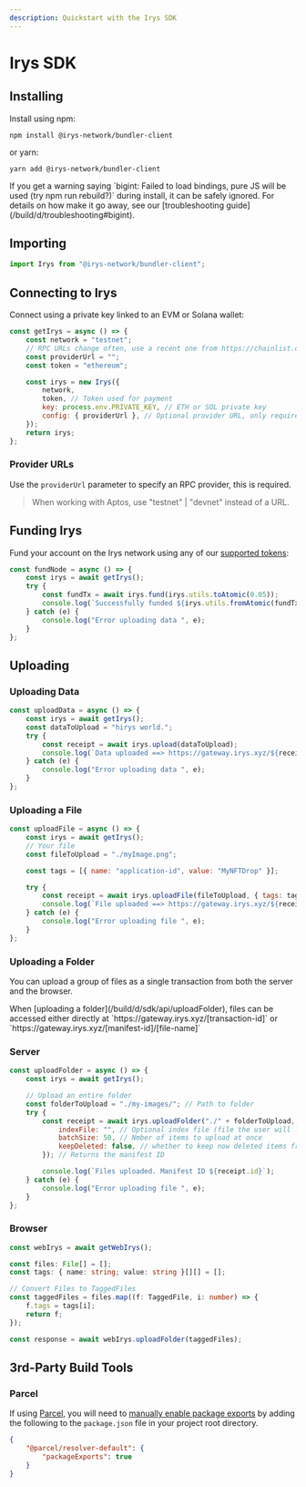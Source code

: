 ```yaml
---
description: Quickstart with the Irys SDK
---
```



# Irys SDK

## Installing

Install using npm:

```console
npm install @irys-network/bundler-client
```

or yarn:

```console
yarn add @irys-network/bundler-client
```

<Callout type="info" emoji="ℹ️">
	If you get a warning saying `bigint: Failed to load bindings, pure JS will be used (try npm run rebuild?)` during
	install, it can be safely ignored. For details on how make it go away, see our [troubleshooting
	guide](/build/d/troubleshooting#bigint).
</Callout>

## Importing

```js
import Irys from "@irys-network/bundler-client";
```

## Connecting to Irys

Connect using a private key linked to an EVM or Solana wallet:

```js
const getIrys = async () => {
	const network = "testnet";
	// RPC URLs change often, use a recent one from https://chainlist.org/
	const providerUrl = "";
	const token = "ethereum";

	const irys = new Irys({
		network, 
		token, // Token used for payment
		key: process.env.PRIVATE_KEY, // ETH or SOL private key
		config: { providerUrl }, // Optional provider URL, only required when using Devnet
	});
	return irys;
};
```

### Provider URLs

Use the `providerUrl` parameter to specify an RPC provider, this is required.

> When working with Aptos, use "testnet" | "devnet" instead of a URL.

## Funding Irys

Fund your account on the Irys network using any of our [supported tokens](/build/d/features/supported-tokens):

```js
const fundNode = async () => {
	const irys = await getIrys();
	try {
		const fundTx = await irys.fund(irys.utils.toAtomic(0.05));
		console.log(`Successfully funded ${irys.utils.fromAtomic(fundTx.quantity)} ${irys.token}`);
	} catch (e) {
		console.log("Error uploading data ", e);
	}
};
```

## Uploading

### Uploading Data

```js
const uploadData = async () => {
	const irys = await getIrys();
	const dataToUpload = "hirys world.";
	try {
		const receipt = await irys.upload(dataToUpload);
		console.log(`Data uploaded ==> https://gateway.irys.xyz/${receipt.id}`);
	} catch (e) {
		console.log("Error uploading data ", e);
	}
};
```

### Uploading a File

```js
const uploadFile = async () => {
	const irys = await getIrys();
	// Your file
	const fileToUpload = "./myImage.png";

	const tags = [{ name: "application-id", value: "MyNFTDrop" }];

	try {
		const receipt = await irys.uploadFile(fileToUpload, { tags: tags });
		console.log(`File uploaded ==> https://gateway.irys.xyz/${receipt.id}`);
	} catch (e) {
		console.log("Error uploading file ", e);
	}
};
```

### Uploading a Folder

You can upload a group of files as a single transaction from both the server and the browser.

<Callout type="info" emoji="ℹ️">
	When [uploading a folder](/build/d/sdk/api/uploadFolder), files can be accessed either directly at
	`https://gateway.irys.xyz/[transaction-id]` or `https://gateway.irys.xyz/[manifest-id]/[file-name]`
</Callout>

### Server

```js
const uploadFolder = async () => {
	const irys = await getIrys();

	// Upload an entire folder
	const folderToUpload = "./my-images/"; // Path to folder
	try {
		const receipt = await irys.uploadFolder("./" + folderToUpload, {
			indexFile: "", // Optional index file (file the user will load when accessing the manifest)
			batchSize: 50, // Nmber of items to upload at once
			keepDeleted: false, // whether to keep now deleted items from previous uploads
		}); // Returns the manifest ID

		console.log(`Files uploaded. Manifest ID ${receipt.id}`);
	} catch (e) {
		console.log("Error uploading file ", e);
	}
};
```

### Browser

```ts
const webIrys = await getWebIrys();

const files: File[] = [];
const tags: { name: string; value: string }[][] = [];

// Convert Files to TaggedFiles
const taggedFiles = files.map((f: TaggedFile, i: number) => {
	f.tags = tags[i];
	return f;
});

const response = await webIrys.uploadFolder(taggedFiles);
```

## 3rd-Party Build Tools

### Parcel

If using [Parcel](https://parceljs.org/), you will need to [manually enable package exports](https://parceljs.org/features/dependency-resolution/#package-exports) by adding the following to the `package.json` file in your project root directory.

```json
{
	"@parcel/resolver-default": {
		"packageExports": true
	}
}
```
